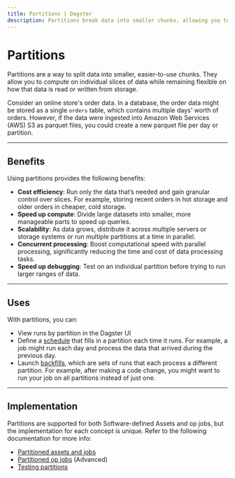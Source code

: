 ```yaml
---
title: Partitions | Dagster
description: Partitions break data into smaller chunks, allowing you to compute on individual slices of data while remaining flexible on how data is read or stored.
---
```


# Partitions

Partitions are a way to split data into smaller, easier-to-use chunks. They allow you to compute on individual slices of data while remaining flexible on how that data is read or written from storage.

Consider an online store's order data. In a database, the order data might be stored as a single `orders` table, which contains multiple days' worth of orders. However, if the data were ingested into Amazon Web Services (AWS) S3 as parquet files, you could create a new parquet file per day or partition.

---

## Benefits

Using partitions provides the following benefits:

- **Cost efficiency**: Run only the data that’s needed and gain granular control over slices. For example, storing recent orders in hot storage and older orders in cheaper, cold storage.
- **Speed up compute**: Divide large datasets into smaller, more manageable parts to speed up queries.
- **Scalability**: As data grows, distribute it across multiple servers or storage systems or run multiple partitions at a time in parallel.
- **Concurrent processing**: Boost computational speed with parallel processing, significantly reducing the time and cost of data processing tasks.
- **Speed up debugging**: Test on an individual partition before trying to run larger ranges of data.

---

## Uses

With partitions, you can:

- View runs by partition in the Dagster UI
- Define a [schedule](/concepts/partitions-schedules-sensors/schedules) that fills in a partition each time it runs. For example, a job might run each day and process the data that arrived during the previous day.
- Launch [backfills](/concepts/partitions-schedules-sensors/backfills), which are sets of runs that each process a different partition. For example, after making a code change, you might want to run your job on all partitions instead of just one.

---

## Implementation

Partitions are supported for both Software-defined Assets and op jobs, but the implementation for each concept is unique. Refer to the following documentation for more info:

- [Partitioned assets and jobs](/concepts/partitions-schedules-sensors/partitioned-assets)
- [Partitioned op jobs](/concepts/partitions-schedules-sensors/partitioned-op-jobs) (Advanced)
- [Testing partitions](/concepts/partitions-schedules-sensors/testing-partitions)
